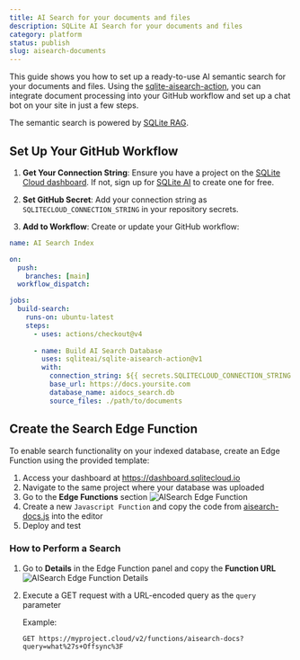 ```yaml
---
title: AI Search for your documents and files
description: SQLite AI Search for your documents and files
category: platform
status: publish
slug: aisearch-documents
---
```


This guide shows you how to set up a ready-to-use AI semantic search for your documents and files.
Using the [sqlite-aisearch-action](https://github.com/sqliteai/sqlite-aisearch-action), you can integrate document processing into your GitHub workflow and set up a chat bot on your site in just a few steps.

The semantic search is powered by [SQLite RAG](https://github.com/sqliteai/sqlite-rag).

## Set Up Your GitHub Workflow

1. **Get Your Connection String**: Ensure you have a project on the [SQLite Cloud dashboard](https://dashboard.sqlitecloud.io). If not, sign up for [SQLite AI](https://sqlite.ai) to create one for free.

2. **Set GitHub Secret**: Add your connection string as `SQLITECLOUD_CONNECTION_STRING` in your repository secrets.

3. **Add to Workflow**: Create or update your GitHub workflow:

```yaml
name: AI Search Index

on:
  push:
    branches: [main]
  workflow_dispatch:

jobs:
  build-search:
    runs-on: ubuntu-latest
    steps:
      - uses: actions/checkout@v4
      
      - name: Build AI Search Database
        uses: sqliteai/sqlite-aisearch-action@v1
        with:
          connection_string: ${{ secrets.SQLITECLOUD_CONNECTION_STRING }}
          base_url: https://docs.yoursite.com
          database_name: aidocs_search.db
          source_files: ./path/to/documents
```

## Create the Search Edge Function

To enable search functionality on your indexed database, create an Edge Function using the provided template:

1. Access your dashboard at https://dashboard.sqlitecloud.io
2. Navigate to the same project where your database was uploaded
3. Go to the **Edge Functions** section
![AISearch Edge Function](@docs-website-assets/aisearch-docs/edgefn_aisearch.png)
4. Create a new `Javascript Function` and copy the code from [aisearch-docs.js](https://github.com/sqliteai/sqlite-aisearch-action/blob/main/search_edge_function_template/aisearch-docs.js) into the editor
5. Deploy and test

### How to Perform a Search

1. Go to **Details** in the Edge Function panel and copy the **Function URL**
![AISearch Edge Function Details](@docs-website-assets/aisearch-docs/edgefn_aisearch_details.png)
2. Execute a GET request with a URL-encoded query as the `query` parameter

    Example:
    ```
    GET https://myproject.cloud/v2/functions/aisearch-docs?query=what%27s+Offsync%3F
    ```
